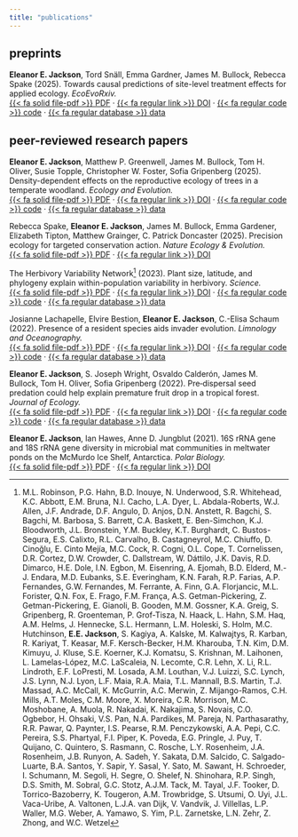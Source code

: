 ```yaml
---
title: "publications"
---
```


## preprints

**Eleanor E. Jackson**, Tord Snäll, Emma Gardner, James M. Bullock, Rebecca Spake (2025). Towards causal predictions of site-level treatment effects for applied ecology. *EcoEvoRxiv.*<br> [{{< fa solid file-pdf >}} PDF](https://ecoevorxiv.org/repository/object/9335/download/17411/) · [{{< fa regular link >}} DOI](https://doi.org/10.32942/X2KK95) · [{{< fa regular code >}} code](https://doi.org/10.5281/zenodo.13269918) · [{{< fa regular database >}} data](https://doi.org/10.5281/zenodo.13269918) <br>

## peer-reviewed research papers

**Eleanor E. Jackson**, Matthew P. Greenwell, James M. Bullock, Tom H. Oliver, Susie Topple, Christopher W. Foster, Sofia Gripenberg (2025). Density-dependent effects on the reproductive ecology of trees in a temperate woodland. *Ecology and Evolution.*<br> [{{< fa solid file-pdf >}} PDF](https://onlinelibrary.wiley.com/doi/pdfdirect/10.1002/ece3.71491?download=false) · [{{< fa regular link >}} DOI](https://doi.org/10.1002/ece3.71491) · [{{< fa regular code >}} code](https://doi.org/10.5281/zenodo.15124592) · [{{< fa regular database >}} data](https://doi.org/10.5281/zenodo.10599206) <br>

Rebecca Spake, **Eleanor E. Jackson**, James M. Bullock, Emma Gardener, Elizabeth Tipton, Matthew Grainger, C. Patrick Doncaster (2025). Precision ecology for targeted conservation action. *Nature Ecology & Evolution.*<br> [{{< fa solid file-pdf >}} PDF](https://rdcu.be/eoaR4) · [{{< fa regular link >}} DOI](https://doi.org/10.1038/s41559-025-02733-4) <br>

The Herbivory Variability Network[^1] (2023). Plant size, latitude, and phylogeny explain within-population variability in herbivory. *Science.*<br> [{{< fa solid file-pdf >}} PDF](http://herbvar.org/products/herbvar-et-al-2023-science.pdf) · [{{< fa regular link >}} DOI](https://doi.org/10.1126/science.adh8830) · [{{< fa regular code >}} code](https://doi.org/10.5281/zenodo.8133118) · [{{< fa regular database >}} data](https://doi.org/10.5061/dryad.44j0zpckm) <br>

Josianne Lachapelle, Elvire Bestion, **Eleanor E. Jackson**, C.-Elisa Schaum (2022). Presence of a resident species aids invader evolution. *Limnology and Oceanography.*<br> [{{< fa solid file-pdf >}} PDF](https://aslopubs.onlinelibrary.wiley.com/doi/pdfdirect/10.1002/lno.12200?download=false) · [{{< fa regular link >}} DOI](https://doi.org/10.1002/lno.12200) · [{{< fa regular code >}} code](https://doi.org/10.5281/zenodo.6884040) · [{{< fa regular database >}} data](https://doi.org/10.5281/zenodo.6884040) <br>

**Eleanor E. Jackson**, S. Joseph Wright, Osvaldo Calderón, James M. Bullock, Tom H. Oliver, Sofia Gripenberg (2022). Pre‐dispersal seed predation could help explain premature fruit drop in a tropical forest. *Journal of Ecology.*<br> [{{< fa solid file-pdf >}} PDF](https://besjournals.onlinelibrary.wiley.com/doi/pdfdirect/10.1111/1365-2745.13867?download=false) · [{{< fa regular link >}} DOI](https://doi.org/10.1111/1365-2745.13867) · [{{< fa regular code >}} code](https://doi.org/10.5281/zenodo.5767680) · [{{< fa regular database >}} data](https://doi.org/10.5061/dryad.4mw6m909j) <br>

**Eleanor E. Jackson**, Ian Hawes, Anne D. Jungblut (2021). 16S rRNA gene and 18S rRNA gene diversity in microbial mat communities in meltwater ponds on the McMurdo Ice Shelf, Antarctica. *Polar Biology.* <br> [{{< fa solid file-pdf >}} PDF](https://link.springer.com/content/pdf/10.1007/s00300-021-02843-2.pdf) · [{{< fa regular link >}} DOI](https://doi.org/10.1007/s00300-021-02843-2) <br>

[^1]: M.L. Robinson, P.G. Hahn, B.D. Inouye, N. Underwood, S.R. Whitehead, K.C. Abbott,
E.M. Bruna, N.I. Cacho, L.A. Dyer, L. Abdala-Roberts, W.J. Allen, J.F. Andrade,
D.F. Angulo, D. Anjos, D.N. Anstett, R. Bagchi, S. Bagchi, M. Barbosa, S.
Barrett, C.A. Baskett, E. Ben-Simchon, K.J. Bloodworth, J.L. Bronstein, Y.M.
Buckley, K.T. Burghardt, C. Bustos-Segura, E.S. Calixto, R.L. Carvalho, B.
Castagneyrol, M.C. Chiuffo, D. Cinoğlu, E. Cinto Mejía, M.C. Cock, R. Cogni, O.L.
Cope, T. Cornelissen, D.R. Cortez, D.W. Crowder, C. Dallstream, W. Dáttilo, J.K.
Davis, R.D. Dimarco, H.E. Dole, I.N. Egbon, M. Eisenring, A. Ejomah, B.D.
Elderd, M.-J. Endara, M.D. Eubanks, S.E. Everingham, K.N. Farah, R.P. Farias, A.P.
Fernandes, G.W. Fernandes, M. Ferrante, A. Finn, G.A. Florjancic, M.L. Forister,
Q.N. Fox, E. Frago, F.M. França, A.S. Getman-Pickering, Z. Getman-Pickering, E.
Gianoli, B. Gooden, M.M. Gossner, K.A. Greig, S. Gripenberg, R. Groenteman, P.
Grof-Tisza, N. Haack, L. Hahn, S.M. Haq, A.M. Helms, J. Hennecke, S.L.
Hermann, L.M. Holeski, S. Holm, M.C. Hutchinson, **E.E. Jackson**, S. Kagiya, A.
Kalske, M. Kalwajtys, R. Karban, R. Kariyat, T. Keasar, M.F. Kersch-Becker, H.M.
Kharouba, T.N. Kim, D.M. Kimuyu, J. Kluse, S.E. Koerner, K.J. Komatsu, S.
Krishnan, M. Laihonen, L. Lamelas-López, M.C. LaScaleia, N. Lecomte, C.R. Lehn,
X. Li, R.L. Lindroth, E.F. LoPresti, M. Losada, A.M. Louthan, V.J. Luizzi, S.C.
Lynch, J.S. Lynn, N.J. Lyon, L.F. Maia, R.A. Maia, T.L. Mannall, B.S. Martin,
T.J. Massad, A.C. McCall, K. McGurrin, A.C. Merwin, Z. Mijango-Ramos, C.H.
Mills, A.T. Moles, C.M. Moore, X. Moreira, C.R. Morrison, M.C. Moshobane,
A. Muola, R. Nakadai, K. Nakajima, S. Novais, C.O. Ogbebor, H. Ohsaki, V.S.
Pan, N.A. Pardikes, M. Pareja, N. Parthasarathy, R.R. Pawar, Q. Paynter, I.S.
Pearse, R.M. Penczykowski, A.A. Pepi, C.C. Pereira, S.S. Phartyal, F.I. Piper, K.
Poveda, E.G. Pringle, J. Puy, T. Quijano, C. Quintero, S. Rasmann, C. Rosche,
L.Y. Rosenheim, J.A. Rosenheim, J.B. Runyon, A. Sadeh, Y. Sakata, D.M. Salcido,
C. Salgado-Luarte, B.A. Santos, Y. Sapir, Y. Sasal, Y. Sato, M. Sawant, H.
Schroeder, I. Schumann, M. Segoli, H. Segre, O. Shelef, N. Shinohara, R.P.
Singh, D.S. Smith, M. Sobral, G.C. Stotz, A.J.M. Tack, M. Tayal, J.F. Tooker, D.
Torrico-Bazoberry, K. Tougeron, A.M. Trowbridge, S. Utsumi, O. Uyi, J.L.
Vaca-Uribe, A. Valtonen, L.J.A. van Dijk, V. Vandvik, J. Villellas, L.P.
Waller, M.G. Weber, A. Yamawo, S. Yim, P.L. Zarnetske, L.N. Zehr, Z. Zhong, and W.C. Wetzel

